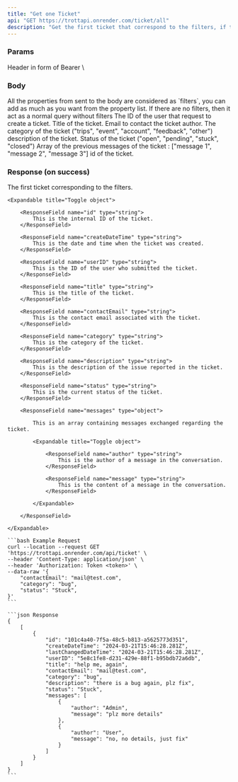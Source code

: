 ```yaml
---
title: "Get one Ticket"
api: "GET https://trottapi.onrender.com/ticket/all"
description: "Get the first ticket that correspond to the filters, if the filters are empty you'll a random ticket"
---
```


### Params

<ParamField type="string" header="Authorization">
    Header in form of Bearer \<jwt\>
</ParamField>

### Body

<Card title="What are the filters ?" icon="filter" color="#ff0000">
    All the properties from sent to the body are considered as `filters`, you can add as much as you want from the property list.
    If there are no filters, then it act as a normal query without filters
</Card>

<ParamField body="userID" type="string">
    The ID of the user that request to create a ticket.
</ParamField>

<ParamField body="title" type="string">
    Title of the ticket.
</ParamField>

<ParamField body="contactEmail" type="string">
    Email to contact the ticket author.
</ParamField>

<ParamField body="category" type="string">
    The category of the ticket ("trips", "event", "account", "feedback", "other")
</ParamField>

<ParamField body="description" type="string">
    description of the ticket.
</ParamField>

<ParamField title="To be updated" body="status" icon="exclamation" type="string" default="open">
    Status of the ticket ("open", "pending", "stuck", "closed")
</ParamField>

<ParamField body="messsages" type="string">
    Array of the previous messages of the ticket : ["message 1", "message 2", "message 3"]
</ParamField>

<ParamField body="id" type="string">
    id of the ticket.
</ParamField>

### Response (on success)

<ResponseField name="response" type="object">
    The first ticket corresponding to the filters.

    <Expandable title="Toggle object">

        <ResponseField name="id" type="string">
            This is the internal ID of the ticket.
        </ResponseField>

        <ResponseField name="createDateTime" type="string">
            This is the date and time when the ticket was created.
        </ResponseField>

        <ResponseField name="userID" type="string">
            This is the ID of the user who submitted the ticket.
        </ResponseField>

        <ResponseField name="title" type="string">
            This is the title of the ticket.
        </ResponseField>

        <ResponseField name="contactEmail" type="string">
            This is the contact email associated with the ticket.
        </ResponseField>

        <ResponseField name="category" type="string">
            This is the category of the ticket.
        </ResponseField>

        <ResponseField name="description" type="string">
            This is the description of the issue reported in the ticket.
        </ResponseField>

        <ResponseField name="status" type="string">
            This is the current status of the ticket.
        </ResponseField>

        <ResponseField name="messages" type="object">

            This is an array containing messages exchanged regarding the ticket.

            <Expandable title="Toggle object">

                <ResponseField name="author" type="string">
                    This is the author of a message in the conversation.
                </ResponseField>

                <ResponseField name="message" type="string">
                    This is the content of a message in the conversation.
                </ResponseField>

            </Expandable>

        </ResponseField>

    </Expandable>

</ResponseField>

<RequestExample>

    ```bash Example Request
    curl --location --request GET 'https://trottapi.onrender.com/api/ticket' \
    --header 'Content-Type: application/json' \
    --header 'Authorization: Token <token>' \
    --data-raw '{
        "contactEmail": "mail@test.com",
        "category": "bug",
        "status": "Stuck",
    }'
    ```

</RequestExample>

<ResponseExample>

    ```json Response
    {
        [
            {
                "id": "101c4a40-7f5a-48c5-b813-a5625773d351",
                "createDateTime": "2024-03-21T15:46:28.281Z",
                "lastChangedDateTime": "2024-03-21T15:46:28.281Z",
                "userID": "5e8c1fe8-d231-429e-88f1-b95bdb72a6db",
                "title": "help me, again",
                "contactEmail": "mail@test.com",
                "category": "bug",
                "description": "there is a bug again, plz fix",
                "status": "Stuck",
                "messages": [
                    {
                        "author": "Admin",
                        "message": "plz more details"
                    },
                    {
                        "author": "User",
                        "message": "no, no details, just fix"
                    }
                ]
            }
        ]
    }
    ```

</ResponseExample>


